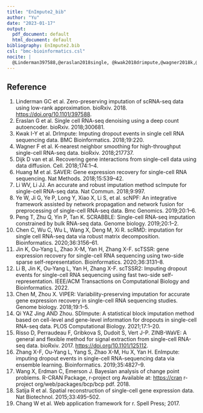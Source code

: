 ---
title: "EnImpute2_bib"
author: "Yu"
date: "2023-01-17"
output:
  pdf_document: default
  html_document: default
bibliography: EnImpute2.bib
csl: "bmc-bioinformatics.csl"
nocite: |
  @Linderman397588,@eraslan2018single, @kwak2018drimpute,@wagner2018k,@Dijk2018Recovering,@Huang2018SAVER,@Li2018an,@ye2019scnpf,@peng2019scrabble,@10.1093/bioinformatics/btaa139,@10.1093/bioinformatics/btaa108,@li2022sctssr2,@chen2018viper,@10.1371/journal.pcbi.1009118,@Risso125112,@10.1093/bioinformatics/btz435,@wang2018bayesian,@Satija2015Spatial,@Chang2017Web,
---

## Reference

1.  Linderman GC et al. Zero-preserving imputation of scRNA-seq data using low-rank approximation. bioRxiv. 2018. <https://doi.org/10.1101/397588>.
2.  Eraslan G et al. Single cell RNA-seq denoising using a deep count autoencoder. bioRxiv. 2018;300681.
3.  Kwak I-Y et al. DrImpute: Imputing dropout events in single cell RNA sequencing data. BMC Bioinformatics. 2018;19:220.
4.  Wagner F et al. K-nearest neighbor smoothing for high-throughput single-cell RNA-seq data. bioRxiv. 2018;217737.
5.  Dijk D van et al. Recovering gene interactions from single-cell data using data diffusion. Cell. 2018;174:1--4.
6.  Huang M et al. SAVER: Gene expression recovery for single-cell RNA sequencing. Nat Methods. 2018;15:539--42.
7.  Li WV, Li JJ. An accurate and robust imputation method scImpute for single-cell RNA-seq data. Nat Commun. 2018;9:997.
8.  Ye W, Ji G, Ye P, Long Y, Xiao X, Li S, et al. scNPF: An integrative framework assisted by network propagation and network fusion for preprocessing of single-cell RNA-seq data. Bmc Genomics. 2019;20:1--6.
9.  Peng T, Zhu Q, Yin P, Tan K. SCRABBLE: Single-cell RNA-seq imputation constrained by bulk RNA-seq data. Genome biology. 2019;20:1--2.
10. Chen C, Wu C, Wu L, Wang X, Deng M, Xi R. scRMD: imputation for single cell RNA-seq data via robust matrix decomposition. Bioinformatics. 2020;36:3156--61.
11. Jin K, Ou-Yang L, Zhao X-M, Yan H, Zhang X-F. scTSSR: gene expression recovery for single-cell RNA sequencing using two-side sparse self-representation. Bioinformatics. 2020;36:3131--8.
12. Li B, Jin K, Ou-Yang L, Yan H, Zhang X-F. scTSSR2: Imputing dropout events for single-cell RNA sequencing using fast two-side self-representation. IEEE/ACM Transactions on Computational Biology and Bioinformatics. 2022.
13. Chen M, Zhou X. VIPER: Variability-preserving imputation for accurate gene expression recovery in single-cell RNA sequencing studies. Genome biology. 2018;19:1--5.
14. Qi YAZ Jing AND Zhou. SDImpute: A statistical block imputation method based on cell-level and gene-level information for dropouts in single-cell RNA-seq data. PLOS Computational Biology. 2021;17:1--20.
15. Risso D, Perraudeau F, Gribkova S, Dudoit S, Vert J-P. ZINB-WaVE: A general and flexible method for signal extraction from single-cell RNA-seq data. bioRxiv. 2017. <https://doi.org/10.1101/125112>.
16. Zhang X-F, Ou-Yang L, Yang S, Zhao X-M, Hu X, Yan H. EnImpute: imputing dropout events in single-cell RNA-sequencing data via ensemble learning. Bioinformatics. 2019;35:4827--9.
17. Wang X, Erdman C, Emerson J. Bayesian analysis of change point problems. R-CRAN Package, r-project org Available at: <https://cran> r-project org/web/packages/bcp/bcp pdf. 2018.
18. Satija R et al. Spatial reconstruction of single-cell gene expression data. Nat Biotechnol. 2015;33:495--502.
19. Chang W et al. Web application framework for r. Spell Press; 2017.
